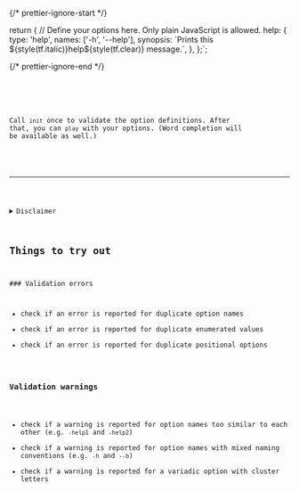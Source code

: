 

{/* prettier-ignore-start */}


return {
  // Define your options here. Only plain JavaScript is allowed.
  help: {
    type: 'help',
    names: ['-h', '--help'],
    synopsis: \`Prints this \${style(tf.italic)}help\${style(tf.clear)} message.\`,
  },
};`;

{/* prettier-ignore-end */}

<Code callbacks={callbacks} initialDoc={initialDoc} initialSel={[100]} />

<Callout type="default">

Call `init` once to validate the option definitions. After that, you can `play` with your options. (Word completion will be available as well.)

</Callout>

---

<Play callbacks={callbacks} />

<details>
  <summary>Disclaimer</summary>

Terminal emulation has limited capabilities. Copy, paste, history, colorization, and completion work, but not as seamlessly as in a real shell. For a smoother experience, you may want to try the demo locally:

```sh copy
npm i -g tsargp && complete -C tsargp tsargp
```

</details>

## Things to try out

<Steps>
### Validation errors

- check if an error is reported for duplicate option names
- check if an error is reported for duplicate enumerated values
- check if an error is reported for duplicate positional options

### Validation warnings

- check if a warning is reported for option names too similar to each other (e.g. `-help1` and `-help2`)
- check if a warning is reported for option names with mixed naming conventions (e.g. `-h` and `--b`)
- check if a warning is reported for a variadic option with cluster letters

</Steps>
